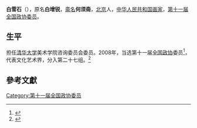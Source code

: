 '''白雪石'''（{{bd|1915年|6月|2011年|4月22日|catIdx=B白}}），原名'''白增锐'''，[[斋名|斋名]]'''何须斋'''，[[北京|北京]]人，[[中华人民共和国|中华人民共和国]][[画家|画家]]，[[第十一届全国政协委员|第十一届全国政协委员]]。

== 生平 ==
担任[[清华大学|清华大学]]美术学院咨询委员会委员。2008年，当选第十一届[[全国政协|全国政协]]委员<ref>{{cite news|title=第十一届全国政协委员名单|url=http://www.indaa.com.cn/zt/2009qglh/zxzs/200903/t20090303_127573.html|accessdate=2013-04-09|newspaper=新华社北京1月25日电 中国人民政治协商会议第十一届全国委员会委员名单(共2237人，2008年1月25日政协第十届全国委员会常务委员会第二十次会议通过)|date=2008年1月25日|deadurl=yes|archiveurl=https://web.archive.org/web/20130928014403/http://www.indaa.com.cn/zt/2009qglh/zxzs/200903/t20090303_127573.html|archivedate=2013年9月28日}}</ref>，代表文化艺术界，分入第二十七组。<ref>{{cite news|title=全国政协信息-白雪石|url=http://www.cppcc.gov.cn/CMS/wylibary/showJcwyxtInfoWylibary.action?tabJcwyxt.guid=11W0008600&wytype=wjwy|accessdate=2013-04-11|newspaper=全国政协委员会|archive-date=2019-08-16|archive-url=https://web.archive.org/web/20190816075347/http://www.cppcc.gov.cn/CMS/wylibary/showJcwyxtInfoWylibary.action?tabJcwyxt.guid=11W0008600&wytype=wjwy|dead-url=no}}</ref>

==參考文獻==
{{reflist}}
{{中国政治人物小作品}}

[[Category:第十一届全国政协委员|Category:第十一届全国政协委员]]